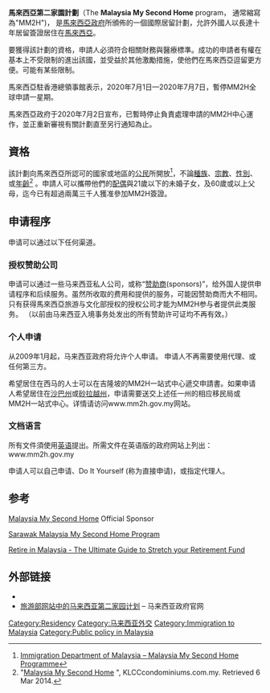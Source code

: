 {{多個問題|
{{dead end|time=2016-10-14T01:30:26+00:00}}
{{expand|time=2016-10-13T16:32:03+00:00}}

}}
'''馬來西亞第二家園計劃'''（The '''Malaysia My Second Home''' program， 通常縮寫為"MM2H")， 是[[马来西亚政府|馬來西亞政府]]所頒佈的一個國際居留計劃，允許外國人以長達十年居留簽證居住在[[馬來西亞|馬來西亞]]。

要獲得該計劃的資格，申請人必須符合相關財務與醫療標準。成功的申請者有權在基本上不受限制的進出該國，並受益於其他激勵措施，使他們在馬來西亞逗留更方便。可能有某些限制。

馬來西亞駐香港總領事館表示，2020年7月1日—2020年7月7日，暫停MM2H全球申請一星期。

馬來西亞政府于2020年7月2日宣布，已暫時停止負責處理申請的MM2H中心運作，並正重新審視有關計劃直至另行通知為止。

==資格==
該計劃向馬來西亞所認可的國家或地區的[[公民|公民]]所開放<ref name=recognition>[http://www.imi.gov.my/images/brosur/mm2h_bi.pdf Immigration Department of Malaysia – Malaysia My Second Home Programme]{{dead link|date=十一月 2017 |bot=InternetArchiveBot }}</ref>，不論[[種族|種族]]、[[宗教|宗教]]、[[性别|性別]]、或[[年龄|年齡]]<ref name="MM2H">"[http://klcccondominiums.com.my/mm2h/ Malaysia My Second Home] {{Wayback|url=http://klcccondominiums.com.my/mm2h/ |date=20151231181722 }}", KLCCcondominiums.com.my. Retrieved 6 Mar 2014.</ref> 。申請人可以攜帶他們的[[配偶|配偶]]與21歲以下的未婚子女，及60歲或以上父母，迄今已有超過兩萬三千人獲准參加MM2H簽證。

==申请程序==
申请可以通过以下任何渠道。
===授权赞助公司===
申请可以通过一些马来西亚私人公司，或称“[[贊助商|赞助商]](sponsors)”，给外国人提供申请程序和后续服务。虽然所收取的费用和提供的服务，可能因赞助商而大不相同。只有获得馬來西亞旅游与文化部授权的授权公司才能为MM2H参与者提供此类服务。 （以前由马来西亚入境事务处发出的所有赞助许可证均不再有效。）

===个人申请===
从2009年1月起，马来西亚政府将允许个人申请。 申请人不再需要使用代理、或任何第三方。

希望居住在西马的人士可以在吉隆坡的MM2H一站式中心遞交申請書。如果申请人希望居住在[[沙巴|沙巴州]]或[[砂拉越|砂拉越州]]，申请需要送交上述任一州的相应移民局或MM2H一站式中心。详情请访问www.mm2h.gov.my网站。

=== 文档语言 ===
所有文件須使用[[英语|英语]]提出{{citation needed}}。所需文件在英语版的政府网站上列出：www.mm2h.gov.my

申请人可以自己申请、Do It Yourself (称为直接申请)，或指定代理人。

==参考==
<references responsive="" />

[https://web.archive.org/web/20190125212554/http://www.mm2h.asia/ Malaysia My Second Home] Official Sponsor

[http://www.sarawak.gov.my/web/home/article_view/221/279/ Sarawak Malaysia My Second Home Program] {{Wayback|url=http://www.sarawak.gov.my/web/home/article_view/221/279/ |date=20210109065632 }}

[http://www.howtofinancemoney.com/retire-in-malaysia/ Retire in Malaysia - The Ultimate Guide to Stretch your Retirement Fund] {{Wayback|url=http://www.howtofinancemoney.com/retire-in-malaysia/ |date=20210302103133 }}

==外部链接==
* {{Official website|http://www.imi.gov.my/index.php/en/}}
* [http://www.mm2h.gov.my/ 旅游部网站中的马来西亚第二家园计划] {{Wayback|url=http://www.mm2h.gov.my/ |date=20210505183810 }} – 马来西亚政府官网

{{马来西亚主题}}
{{马来西亚外交}}

[[Category:Residency|Category:Residency]]
[[Category:马来西亚外交|Category:马来西亚外交]]
[[Category:Immigration_to_Malaysia|Category:Immigration to Malaysia]]
[[Category:Public_policy_in_Malaysia|Category:Public policy in Malaysia]]